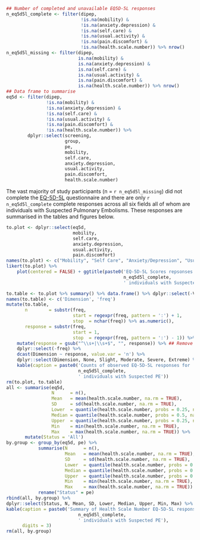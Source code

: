```r
## Number of completed and unavailable EQ5D-5L responses
n_eq5d5l_complete <- filter(dipep,
                            !is.na(mobility) &
                            !is.na(anxiety.depression) &
                            !is.na(self.care) &
                            !is.na(usual.activity) &
                            !is.na(pain.discomfort) &
                            !is.na(health.scale.number)) %>% nrow()
n_eq5d5l_missing <- filter(dipep,
                           is.na(mobility) &
                           is.na(anxiety.depression) &
                           is.na(self.care) &
                           is.na(usual.activity) &
                           is.na(pain.discomfort) &
                           is.na(health.scale.number)) %>% nrow()
## Data frame to summarise
eq5d <- filter(dipep,
               !is.na(mobility) &
               !is.na(anxiety.depression) &
               !is.na(self.care) &
               !is.na(usual.activity) &
               !is.na(pain.discomfort) &
               !is.na(health.scale.number)) %>%
        dplyr::select(screening,
                      group,
                      pe,
                      mobility,
                      self.care,
                      anxiety.depression,
                      usual.activity,
                      pain.discomfort,
                      health.scale.number)

```

The vast majority of study participants (n = `r n_eq5d5l_missing`) did not complete the [EQ-5D-5L](http://www.euroqol.org/eq-5d-products/eq-5d-5l.html) questionnaire and there are only `r n_eq5d5l_complete` complete responses across all six fields all of whom are individuals with Suspected Pulmonary Embolisms.  These responses are summarised in the tables and figures below.

```r
to.plot <- dplyr::select(eq5d,
                         mobility,
                         self.care,
                         anxiety.depression,
                         usual.activity,
                         pain.discomfort)
names(to.plot) <- c("Mobility", "Self Care", "Anxiety/Depression", "Usual Activity", "Pain/Discomfort")
likert(to.plot) %>%
    plot(centered = FALSE) + ggtitle(paste0('EQ-5D-5L Scores repsonses for ',
                                            n_eq5d5l_complete,
                                            ' individuals with Suspected PE'))

```

```r
to.table <- to.plot %>% summary() %>% data.frame() %>% dplyr::select(-Var1)
names(to.table) <- c('Dimension', 'freq')
mutate(to.table,
       n        = substr(freq,
                         start = regexpr(freq, pattern = ':') + 1,
                         stop  = nchar(freq)) %>% as.numeric(),
       response = substr(freq,
                         start = 1,
                         stop  = regexpr(freq, pattern = ':') - 1)) %>%
    mutate(response = gsub("^\\s+|\\s+$", "", response)) %>% ## Remove trailing white space
    dplyr::select(-freq) %>%
    dcast(Dimension ~ response, value.var = 'n') %>%
    dplyr::select(Dimension, None, Slight, Moderate, Severe, Extreme) %>%
    kable(caption = paste0('Counts of observed EQ-5D-5L responses for ',
                           n_eq5d5l_complete,
                           ' individuals with Suspected PE'))
rm(to.plot, to.table)
all <- summarise(eq5d,
                 N      = n(),
                 Mean   = mean(health.scale.number, na.rm = TRUE),
                 SD     = sd(health.scale.number, na.rm = TRUE),
                 Lower  = quantile(health.scale.number, probs = 0.25, na.rm = TRUE),
                 Median = quantile(health.scale.number, probs = 0.5, na.rm = TRUE),
                 Upper  = quantile(health.scale.number, probs = 0.25, na.rm = TRUE),
                 Min    = min(health.scale.number, na.rm = TRUE),
                 Max    = max(health.scale.number, na.rm = TRUE)) %>%
       mutate(Status = 'All')
by.group <- group_by(eq5d, pe) %>%
            summarise(N      = n(),
                      Mean   = mean(health.scale.number, na.rm = TRUE),
                      SD     = sd(health.scale.number, na.rm = TRUE),
                      Lower  = quantile(health.scale.number, probs = 0.25, na.rm = TRUE),
                      Median = quantile(health.scale.number, probs = 0.5, na.rm = TRUE),
                      Upper  = quantile(health.scale.number, probs = 0.25, na.rm = TRUE),
                      Min    = min(health.scale.number, na.rm = TRUE),
                      Max    = max(health.scale.number, na.rm = TRUE)) %>%
            rename("Status" = pe)
rbind(all, by.group) %>%
dplyr::select(Status, N, Mean, SD, Lower, Median, Upper, Min, Max) %>%
kable(caption = paste0('Summary of Health Scale Number EQ-5D-5L responses for ',
                           n_eq5d5l_complete,
                           ' individuals with Suspected PE'),
      digits = 3)
rm(all, by.group)

```

